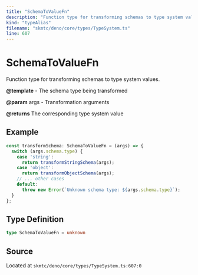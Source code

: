 ```yaml
---
title: "SchemaToValueFn"
description: "Function type for transforming schemas to type system values."
kind: "typeAlias"
filename: "skmtc/deno/core/types/TypeSystem.ts"
line: 607
---
```


# SchemaToValueFn

Function type for transforming schemas to type system values.


**@template** - The schema type being transformed

**@param** args - Transformation arguments

**@returns** The corresponding type system value


## Example

```typescript
const transformSchema: SchemaToValueFn = (args) => {
  switch (args.schema.type) {
    case 'string':
      return transformStringSchema(args);
    case 'object':
      return transformObjectSchema(args);
    // ... other cases
    default:
      throw new Error(`Unknown schema type: ${args.schema.type}`);
  }
};
```

## Type Definition

```typescript
type SchemaToValueFn = unknown
```

## Source

Located at `skmtc/deno/core/types/TypeSystem.ts:607:0`
